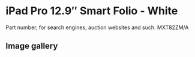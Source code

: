 
# iPad Pro 12.9″ Smart Folio - White

Part number, for search engines, auction websites and such: MXT82ZM/A

## Image gallery

<div style={{ width: '100%', maxWidth: '768px' }}>
<GalleryComponent
    images={[
      {
        original: "/everysource/MXT82.webp",
        thumbnail: "/everypreview/MXT82.webp",
      },
      {
        original: "/everysource/MXT82_AV1.webp",
        thumbnail: "/everypreview/MXT82_AV1.webp",
      },
      {
        original: "/everysource/MXT82_AV2.webp",
        thumbnail: "/everypreview/MXT82_AV2.webp",
      },
      {
        original: "/everysource/MXT82_AV3.webp",
        thumbnail: "/everypreview/MXT82_AV3.webp",
      },
      {
        original: "/everysource/MXT82_AV4.webp",
        thumbnail: "/everypreview/MXT82_AV4.webp",
      }
    ]}
  />
</div>